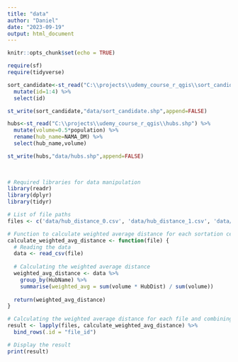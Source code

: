 ```yaml
---
title: "data"
author: "Daniel"
date: "2023-09-19"
output: html_document
---
```


```r
knitr::opts_chunk$set(echo = TRUE)
```


```r
require(sf)
require(tidyverse)

sort_candidate<-st_read("C:\\projects\\udemy_course_r_qgis\\sort_candidates.shp") %>% 
  mutate(id=1:4) %>% 
  select(id)

st_write(sort_candidate,"data/sort_candidate.shp",append=FALSE)

hubs<-st_read("C:\\projects\\udemy_course_r_qgis\\hubs.shp") %>% 
  mutate(volume=0.5*population) %>% 
  rename(hub_name=NAMA_DM) %>% 
  select(hub_name,volume)

st_write(hubs,"data/hubs.shp",append=FALSE)
  
  


```


```r
# Required libraries for data manipulation
library(readr)
library(dplyr)
library(tidyr)

# List of file paths
files <- c('data/hub_distance_0.csv', 'data/hub_distance_1.csv', 'data/hub_distance_2.csv', 'data/hub_distance_3.csv')

# Function to calculate weighted average distance for each sortation center
calculate_weighted_avg_distance <- function(file) {
  # Reading the data
  data <- read_csv(file)
  
  # Calculating the weighted average distance
  weighted_avg_distance <- data %>%
    group_by(HubName) %>%
    summarise(weighted_avg = sum(volume * HubDist) / sum(volume))
  
  return(weighted_avg_distance)
}

# Calculating the weighted average distance for each file and combining the results
result <- lapply(files, calculate_weighted_avg_distance) %>%
  bind_rows(.id = "file_id")

# Display the result
print(result)

```


```r

```


